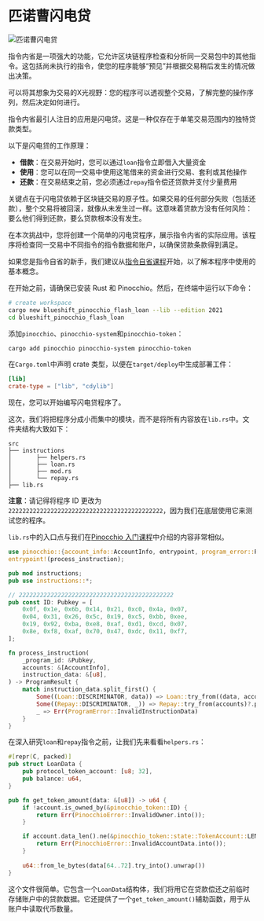 
# 匹诺曹闪电贷

![匹诺曹闪电贷](/graphics/challenge-banners/pinocchio-flash-loan.png)

指令内省是一项强大的功能，它允许区块链程序检查和分析同一交易包中的其他指令。这包括尚未执行的指令，使您的程序能够“预见”并根据交易稍后发生的情况做出决策。

可以将其想象为交易的X光视野：您的程序可以透视整个交易，了解完整的操作序列，然后决定如何进行。

指令内省最引人注目的应用是闪电贷。这是一种仅存在于单笔交易范围内的独特贷款类型。

以下是闪电贷的工作原理：
- **借款**：在交易开始时，您可以通过`loan`指令立即借入大量资金
- **使用**：您可以在同一交易中使用这笔借来的资金进行交易、套利或其他操作
- **还款**：在交易结束之前，您必须通过`repay`指令偿还贷款并支付少量费用

关键点在于闪电贷依赖于区块链交易的原子性。如果交易的任何部分失败（包括还款），整个交易将被回滚，就像从未发生过一样。这意味着贷款方没有任何风险：要么他们得到还款，要么贷款根本没有发生。

在本次挑战中，您将创建一个简单的闪电贷程序，展示指令内省的实际应用。该程序将检查同一交易中不同指令的指令数据和账户，以确保贷款条款得到满足。

如果您是指令自省的新手，我们建议从[指令自省课程](/en/courses/instruction-introspection)开始，以了解本程序中使用的基本概念。

<ArticleSection name="安装" id="installation" level="h2" />

在开始之前，请确保已安装 Rust 和 Pinocchio。然后，在终端中运行以下命令：

```bash
# create workspace
cargo new blueshift_pinocchio_flash_loan --lib --edition 2021
cd blueshift_pinocchio_flash_loan
```

添加`pinocchio`、`pinocchio-system`和`pinocchio-token`：

```bash
cargo add pinocchio pinocchio-system pinocchio-token
```

在`Cargo.toml`中声明 crate 类型，以便在`target/deploy`中生成部署工件：

```toml
[lib]
crate-type = ["lib", "cdylib"]
```

现在，您可以开始编写闪电贷程序了。

<ArticleSection name="模板" id="template" level="h2" />

这次，我们将把程序分成小而集中的模块，而不是将所有内容放在`lib.rs`中。文件夹结构大致如下：

```
src
├── instructions
│       ├── helpers.rs
│       ├── loan.rs
│       ├── mod.rs
│       └── repay.rs
├── lib.rs
```

**注意**：请记得将程序 ID 更改为`22222222222222222222222222222222222222222222`，因为我们在底层使用它来测试您的程序。

`lib.rs`中的入口点与我们在[Pinocchio 入门课程](/en/courses/introduction-to-pinocchio)中介绍的内容非常相似。

```rust
use pinocchio::{account_info::AccountInfo, entrypoint, program_error::ProgramError, pubkey::Pubkey, ProgramResult};
entrypoint!(process_instruction);

pub mod instructions;
pub use instructions::*;

// 22222222222222222222222222222222222222222222
pub const ID: Pubkey = [
    0x0f, 0x1e, 0x6b, 0x14, 0x21, 0xc0, 0x4a, 0x07, 
    0x04, 0x31, 0x26, 0x5c, 0x19, 0xc5, 0xbb, 0xee, 
    0x19, 0x92, 0xba, 0xe8, 0xaf, 0xd1, 0xcd, 0x07, 
    0x8e, 0xf8, 0xaf, 0x70, 0x47, 0xdc, 0x11, 0xf7, 
];

fn process_instruction(
    _program_id: &Pubkey,
    accounts: &[AccountInfo],
    instruction_data: &[u8],
) -> ProgramResult {
    match instruction_data.split_first() {
        Some((Loan::DISCRIMINATOR, data)) => Loan::try_from((data, accounts))?.process(),
        Some((Repay::DISCRIMINATOR, _)) => Repay::try_from(accounts)?.process(),
        _ => Err(ProgramError::InvalidInstructionData)
    }
}
```

<ArticleSection name="辅助工具" id="helpers" level="h2" />

在深入研究`loan`和`repay`指令之前，让我们先来看看`helpers.rs`：

```rust
#[repr(C, packed)]
pub struct LoanData {
    pub protocol_token_account: [u8; 32],
    pub balance: u64,
}

pub fn get_token_amount(data: &[u8]) -> u64 {
    if !account.is_owned_by(&pinocchio_token::ID) {
        return Err(PinocchioError::InvalidOwner.into());
    }

    if account.data_len().ne(&pinocchio_token::state::TokenAccount::LEN) {
        return Err(PinocchioError::InvalidAccountData.into());
    }
    
    u64::from_le_bytes(data[64..72].try_into().unwrap())
}
```

这个文件很简单。它包含一个`LoanData`结构体，我们将用它在贷款偿还之前临时存储账户中的贷款数据。它还提供了一个`get_token_amount()`辅助函数，用于从账户中读取代币数量。